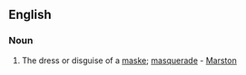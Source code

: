 ==English==

===Noun===
{{en-noun|maskeries}}

# {{context|obsolete|lang=en}} The dress or disguise of a [[maske]]; [[masquerade]] - [[Marston]]